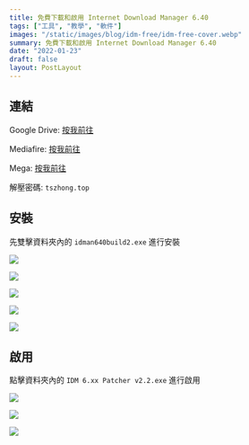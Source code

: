 ```yaml
---
title: 免費下載和啟用 Internet Download Manager 6.40
tags: ["工具", "教學", "軟件"]
images: "/static/images/blog/idm-free/idm-free-cover.webp"
summary: 免費下載和啟用 Internet Download Manager 6.40
date: "2022-01-23"
draft: false
layout: PostLayout
---
```


<CustomIframe id="2b3iWwk33aE" />

## 連結

Google Drive: [按我前往](https://drive.google.com/file/d/1VFjkRdTsGdfN1gl50jzCrwcG8fOToBFT/view?usp=sharing)

Mediafire: [按我前往](https://www.mediafire.com/file/refjmfxnwrl5gf2/idm.6.40.2.rar/file)

Mega: [按我前往](https://mega.nz/file/4rp0gZ6a#ojfVmY8FA9u3Q4p8N_5ZoGamfrp9fUnYtVTCrfB1lvg)

解壓密碼: `tszhong.top`

## 安裝

先雙擊資料夾內的 `idman640build2.exe` 進行安裝

![](/static/images/blog/idm-free/idm-free-1.webp)

![](/static/images/blog/idm-free/idm-free-2.webp)

![](/static/images/blog/idm-free/idm-free-3.webp)

![](/static/images/blog/idm-free/idm-free-4.webp)

![](/static/images/blog/idm-free/idm-free-5.webp)

## 啟用

點擊資料夾內的 `IDM 6.xx Patcher v2.2.exe` 進行啟用

![](/static/images/blog/idm-free/idm-free-6.webp)

![](/static/images/blog/idm-free/idm-free-7.webp)

![](/static/images/blog/idm-free/idm-free-8.webp)
